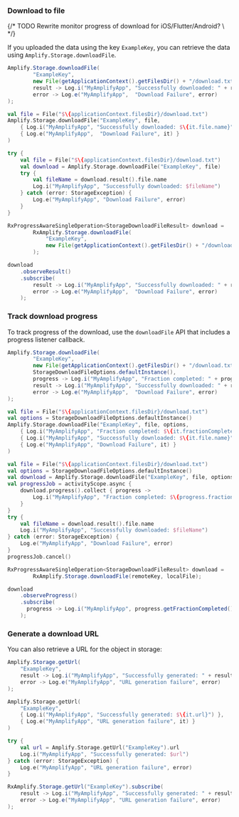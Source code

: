 ### Download to file

{/* TODO Rewrite monitor progress of download for iOS/Flutter/Android? \ */}

If you uploaded the data using the key `ExampleKey`, you can retrieve the data using `Amplify.Storage.downloadFile`.

<BlockSwitcher>
<Block name="Java">

```java
Amplify.Storage.downloadFile(
        "ExampleKey",
        new File(getApplicationContext().getFilesDir() + "/download.txt"),
        result -> Log.i("MyAmplifyApp", "Successfully downloaded: " + result.getFile().getName()),
        error -> Log.e("MyAmplifyApp",  "Download Failure", error)
);
```

</Block>
<Block name="Kotlin - Callbacks">

```kotlin
val file = File("$\{applicationContext.filesDir}/download.txt")
Amplify.Storage.downloadFile("ExampleKey", file,
    { Log.i("MyAmplifyApp", "Successfully downloaded: $\{it.file.name}") },
    { Log.e("MyAmplifyApp",  "Download Failure", it) }
)
```

</Block>
<Block name="Kotlin - Coroutines">

```kotlin
try {
    val file = File("$\{applicationContext.filesDir}/download.txt")
    val download = Amplify.Storage.downloadFile("ExampleKey", file)
    try {
        val fileName = download.result().file.name
        Log.i("MyAmplifyApp", "Successfully downloaded: $fileName")
    } catch (error: StorageException) {
        Log.e("MyAmplifyApp", "Download Failure", error)
    }
}
```

</Block>
<Block name="RxJava">

```java
RxProgressAwareSingleOperation<StorageDownloadFileResult> download =
        RxAmplify.Storage.downloadFile(
            "ExampleKey",
            new File(getApplicationContext().getFilesDir() + "/download.txt"
        );

download
    .observeResult()
    .subscribe(
        result -> Log.i("MyAmplifyApp", "Successfully downloaded: " + result.getFile().getName()),
        error -> Log.e("MyAmplifyApp",  "Download Failure", error)
    );
```

</Block>
</BlockSwitcher>

### Track download progress

To track progress of the download, use the `downloadFile` API that includes a progress listener callback.

<BlockSwitcher>
<Block name="Java">

```java
Amplify.Storage.downloadFile(
        "ExampleKey",
        new File(getApplicationContext().getFilesDir() + "/download.txt"),
        StorageDownloadFileOptions.defaultInstance(),
        progress -> Log.i("MyAmplifyApp", "Fraction completed: " + progress.getFractionCompleted()),
        result -> Log.i("MyAmplifyApp", "Successfully downloaded: " + result.getFile().getName()),
        error -> Log.e("MyAmplifyApp",  "Download Failure", error)
);
```

</Block>
<Block name="Kotlin - Callbacks">

```kotlin
val file = File("$\{applicationContext.filesDir}/download.txt")
val options = StorageDownloadFileOptions.defaultInstance()
Amplify.Storage.downloadFile("ExampleKey", file, options,
    { Log.i("MyAmplifyApp", "Fraction completed: $\{it.fractionCompleted}") },
    { Log.i("MyAmplifyApp", "Successfully downloaded: $\{it.file.name}") },
    { Log.e("MyAmplifyApp", "Download Failure", it) }
)
```

</Block>
<Block name="Kotlin - Coroutines">

```kotlin
val file = File("$\{applicationContext.filesDir}/download.txt")
val options = StorageDownloadFileOptions.defaultInstance()
val download = Amplify.Storage.downloadFile("ExampleKey", file, options)
val progressJob = activityScope.async {
    download.progress().collect { progress ->
        Log.i("MyAmplifyApp", "Fraction completed: $\{progress.fractionCompleted}")
    }
}
try {
    val fileName = download.result().file.name
    Log.i("MyAmplifyApp", "Successfully downloaded: $fileName")
} catch (error: StorageException) {
    Log.e("MyAmplifyApp", "Download Failure", error)
}
progressJob.cancel()
```

</Block>
<Block name="RxJava">

```java
RxProgressAwareSingleOperation<StorageDownloadFileResult> download =
        RxAmplify.Storage.downloadFile(remoteKey, localFile);

download
    .observeProgress()
    .subscribe(
      progress -> Log.i("MyAmplifyApp", progress.getFractionCompleted())
    );
```

</Block>
</BlockSwitcher>

### Generate a download URL

You can also retrieve a URL for the object in storage:

<BlockSwitcher>
<Block name="Java">

```java
Amplify.Storage.getUrl(
    "ExampleKey",
    result -> Log.i("MyAmplifyApp", "Successfully generated: " + result.getUrl()),
    error -> Log.e("MyAmplifyApp", "URL generation failure", error)
);
```

</Block>
<Block name="Kotlin - Callbacks">

```kotlin
Amplify.Storage.getUrl(
    "ExampleKey",
    { Log.i("MyAmplifyApp", "Successfully generated: $\{it.url}") },
    { Log.e("MyAmplifyApp", "URL generation failure", it) }
)
```

</Block>
<Block name="Kotlin - Coroutines">

```kotlin
try {
    val url = Amplify.Storage.getUrl("ExampleKey").url
    Log.i("MyAmplifyApp", "Successfully generated: $url")
} catch (error: StorageException) {
    Log.e("MyAmplifyApp", "URL generation failure", error)
}
```

</Block>
<Block name="RxJava">

```java
RxAmplify.Storage.getUrl("ExampleKey").subscribe(
    result -> Log.i("MyAmplifyApp", "Successfully generated: " + result.getUrl()),
    error -> Log.e("MyAmplifyApp", "URL generation failure", error)
);
```

</Block>
</BlockSwitcher>
